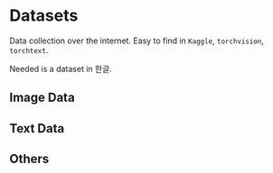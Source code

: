 
# Datasets

Data collection over the internet. Easy to find in `Kaggle`, `torchvision`, `torchtext`.

Needed is a dataset in 한글.

## Image Data

## Text Data

## Others